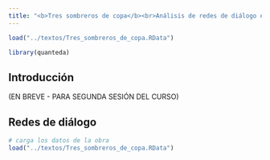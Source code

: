 ```yaml
---
title: "<b>Tres sombreros de copa</b><br>Análisis de redes de diálogo en R"
---
```


```r

load("../textos/Tres_sombreros_de_copa.RData")

library(quanteda)

```

## Introducción

(EN BREVE - PARA SEGUNDA SESIÓN DEL CURSO)



## Redes de diálogo 


```r

# carga los datos de la obra
load("../textos/Tres_sombreros_de_copa.RData")

```


